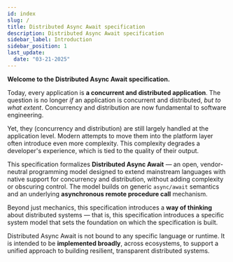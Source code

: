 ```yaml
---
id: index
slug: /
title: Distributed Async Await specification
description: Distributed Async Await specification
sidebar_label: Introduction
sidebar_position: 1
last_update:
  date: "03-21-2025"
---
```


**Welcome to the Distributed Async Await specification.**

Today, every application is **a concurrent and distributed application**.
The question is no longer _if_ an application is concurrent and distributed, _but to what extent_.
Concurrency and distribution are now fundamental to software engineering.

Yet, they (concurrency and distribution) are still largely handled at the application level.
Modern attempts to move them into the platform layer often introduce even more complexity.
This complexity degrades a developer's experience, which is tied to the quality of their output.

This specification formalizes **Distributed Async Await** — an open, vendor-neutral programming model designed to extend mainstream languages with native support for concurrency and distribution, without adding complexity or obscuring control.
The model builds on generic `async/await` semantics and an underlying **asynchronous remote procedure call** mechanism.

Beyond just mechanics, this specification introduces a **way of thinking** about distributed systems — that is, this specification introduces a specific system model that sets the foundation on which the specification is built.

Distributed Async Await is not bound to any specific language or runtime.
It is intended to be **implemented broadly**, across ecosystems, to support a unified approach to building resilient, transparent distributed systems.
